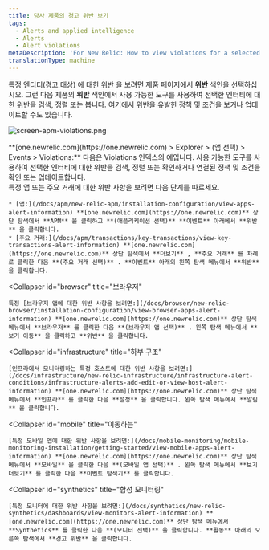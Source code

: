 ```yaml
---
title: 당사 제품의 경고 위반 보기
tags:
  - Alerts and applied intelligence
  - Alerts
  - Alert violations
metaDescription: 'For New Relic: How to view violations for a selected entity in its dedicated UI instead of in the alerts UI.'
translationType: machine
---
```



특정 [엔티티(경고 대상)](/docs/using-new-relic/welcome-new-relic/get-started/glossary#alert-entity) 에 대한 [위반](/docs/using-new-relic/welcome-new-relic/get-started/glossary#alert-violation) 을 보려면 제품 페이지에서 **위반** 색인을 선택하십시오. 그런 다음 제품의 **위반** 색인에서 사용 가능한 도구를 사용하여 선택한 엔터티에 대한 위반을 검색, 정렬 또는 봅니다. 여기에서 위반을 유발한 정책 및 조건을 보거나 업데이트할 수도 있습니다.

<img
  title="screen-apm-violations.png"
  alt="screen-apm-violations.png"
  src={screenApmViolations0}
/>

<figcaption>
  **[one.newrelic.com](https://one.newrelic.com) > Explorer > (앱 선택) > Events > Violations:** 다음은 Violations 인덱스의 예입니다. 사용 가능한 도구를 사용하여 선택한 엔터티에 대한 위반을 검색, 정렬 또는 확인하거나 연결된 정책 및 조건을 확인 또는 업데이트합니다.
</figcaption>

<CollapserGroup>
  <Collapser
    id="apm"
    title="APM"
  >
    특정 앱 또는 주요 거래에 대한 위반 사항을 보려면 다음 단계를 따르세요.

    * [앱:](/docs/apm/new-relic-apm/installation-configuration/view-apps-alert-information) **[one.newrelic.com](https://one.newrelic.com)** 상단 탐색에서 **APM** 을 클릭하고 **(애플리케이션 선택)** **이벤트** 아래에서 **위반** 을 클릭합니다.
    * [주요 거래:](/docs/apm/transactions/key-transactions/view-key-transactions-alert-information) **[one.newrelic.com](https://one.newrelic.com)** 상단 탐색에서 **더보기** , **주요 거래** 를 차례로 클릭한 다음 **(주요 거래 선택)** . **이벤트** 아래의 왼쪽 탐색 메뉴에서 **위반** 을 클릭합니다.
  </Collapser>

  <Collapser
    id="browser"
    title="브라우저"
  >
    특정 [브라우저 앱에 대한 위반 사항을 보려면:](/docs/browser/new-relic-browser/installation-configuration/view-browser-apps-alert-information) **[one.newrelic.com](https://one.newrelic.com)** 상단 탐색 메뉴에서 **브라우저** 를 클릭한 다음 **(브라우저 앱 선택)** . 왼쪽 탐색 메뉴에서 **보기 이동** 을 클릭하고 **위반** 을 클릭합니다.
  </Collapser>

  <Collapser
    id="infrastructure"
    title="하부 구조"
  >
    [인프라에서 모니터링하는 특정 호스트에 대한 위반 사항을 보려면:](/docs/infrastructure/new-relic-infrastructure/infrastructure-alert-conditions/infrastructure-alerts-add-edit-or-view-host-alert-information) **[one.newrelic.com](https://one.newrelic.com)** 상단 탐색 메뉴에서 **인프라** 를 클릭한 다음 **설정** 을 클릭합니다. 왼쪽 탐색 메뉴에서 **알림** 을 클릭합니다.
  </Collapser>

  <Collapser
    id="mobile"
    title="이동하는"
  >
    [특정 모바일 앱에 대한 위반 사항을 보려면:](/docs/mobile-monitoring/mobile-monitoring-installation/getting-started/view-mobile-apps-alert-information) **[one.newrelic.com](https://one.newrelic.com)** 상단 탐색 메뉴에서 **모바일** 을 클릭한 다음 **(모바일 앱 선택)** . 왼쪽 탐색 메뉴에서 **보기 더보기** 를 클릭한 다음 **이벤트 탐색기** 를 클릭합니다.
  </Collapser>

  <Collapser
    id="synthetics"
    title="합성 모니터링"
  >
    [특정 모니터에 대한 위반 사항을 보려면:](/docs/synthetics/new-relic-synthetics/dashboards/view-monitors-alert-information) **[one.newrelic.com](https://one.newrelic.com)** 상단 탐색 메뉴에서 **Synthetics** 를 클릭한 다음 **(모니터 선택)** 을 클릭합니다. **활동** 아래의 오른쪽 탐색에서 **경고 위반** 을 클릭합니다.
  </Collapser>
</CollapserGroup>